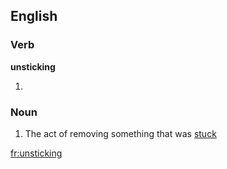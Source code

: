 ==English==

===Verb===
'''unsticking'''

# {{present participle of|unstick}}

===Noun===
{{en-noun|-}}

# The act of removing something that was [[stuck]]

[[fr:unsticking]]